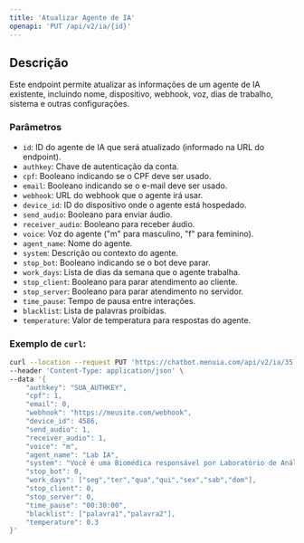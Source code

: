 ```yaml
---
title: 'Atualizar Agente de IA'
openapi: 'PUT /api/v2/ia/{id}'
---
```


## Descrição

Este endpoint permite atualizar as informações de um agente de IA existente, incluindo nome, dispositivo, webhook, voz, dias de trabalho, sistema e outras configurações.

### Parâmetros

* `id`: ID do agente de IA que será atualizado (informado na URL do endpoint).
* `authkey`: Chave de autenticação da conta.
* `cpf`: Booleano indicando se o CPF deve ser usado.
* `email`: Booleano indicando se o e-mail deve ser usado.
* `webhook`: URL do webhook que o agente irá usar.
* `device_id`: ID do dispositivo onde o agente está hospedado.
* `send_audio`: Booleano para enviar áudio.
* `receiver_audio`: Booleano para receber áudio.
* `voice`: Voz do agente ("m" para masculino, "f" para feminino).
* `agent_name`: Nome do agente.
* `system`: Descrição ou contexto do agente.
* `stop_bot`: Booleano indicando se o bot deve parar.
* `work_days`: Lista de dias da semana que o agente trabalha.
* `stop_client`: Booleano para parar atendimento ao cliente.
* `stop_server`: Booleano para parar atendimento no servidor.
* `time_pause`: Tempo de pausa entre interações.
* `blacklist`: Lista de palavras proibidas.
* `temperature`: Valor de temperatura para respostas do agente.

### Exemplo de `curl`:

```bash
curl --location --request PUT 'https://chatbot.menuia.com/api/v2/ia/35' \
--header 'Content-Type: application/json' \
--data '{
    "authkey": "SUA_AUTHKEY",
    "cpf": 1,
    "email": 0,
    "webhook": "https://meusite.com/webhook",
    "device_id": 4586,
    "send_audio": 1,
    "receiver_audio": 1,
    "voice": "m",
    "agent_name": "Lab IA",
    "system": "Você é uma Biomédica responsável por Laboratório de Análises Clínicas",
    "stop_bot": 0,
    "work_days": ["seg","ter","qua","qui","sex","sab","dom"],
    "stop_client": 0,
    "stop_server": 0,
    "time_pause": "00:30:00",
    "blacklist": ["palavra1","palavra2"],
    "temperature": 0.3
}'
